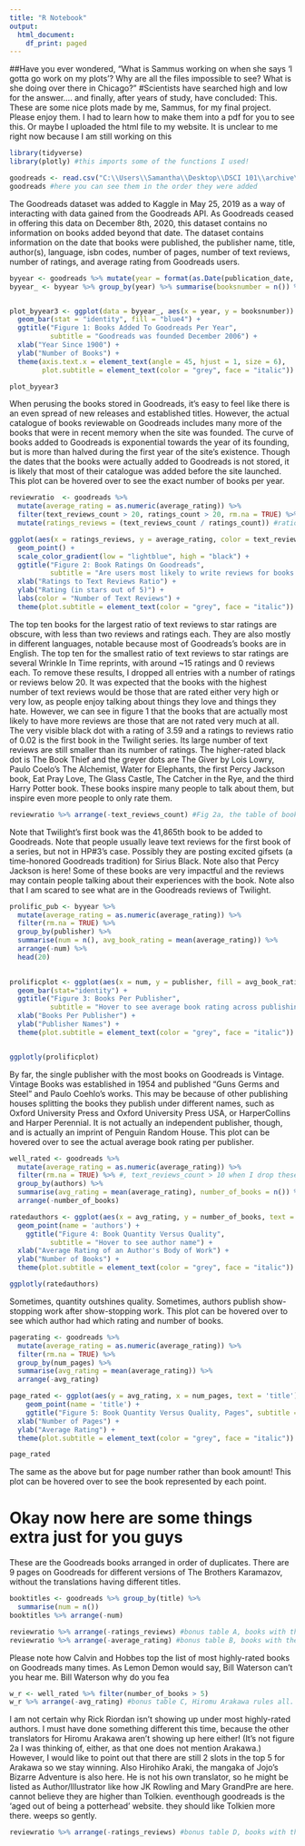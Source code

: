 ---
title: "R Notebook"
output:
  html_document:
    df_print: paged
---

##Have you ever wondered, "What is Sammus working on when she says 'I gotta go work on my plots'? Why are all the files impossible to see? What is she doing over there in Chicago?"
#Scientists have searched high and low for the answer.... and finally, after years of study, have concluded: This. These are some nice plots made by me, Sammus, for my final project. Please enjoy them. I had to learn how to make them into a pdf for you to see this. Or maybe I uploaded the html file to my website. It is unclear to me right now because I am still working on this


```{r}
library(tidyverse)
library(plotly) #this imports some of the functions I used!
```
```{r}
goodreads <- read.csv("C:\\Users\\Samantha\\Desktop\\DSCI 101\\archive\\books.csv")
goodreads #here you can see them in the order they were added
```



The Goodreads dataset was added to Kaggle in May 25, 2019 as a way of interacting with data gained from the Goodreads API. As Goodreads ceased in offering this data on December 8th, 2020, this dataset contains no information on books added beyond that date.
The dataset contains information on the date that books were published, the publisher name, title, author(s), language, isbn codes, number of pages, number of text reviews, number of ratings, and average rating from Goodreads users. 

```{r}
byyear <- goodreads %>% mutate(year = format(as.Date(publication_date, "%m/%d/%Y"), format = "%Y"))
byyear_ <- byyear %>% group_by(year) %>% summarise(booksnumber = n()) %>% filter(na.rm = TRUE)


plot_byyear3 <- ggplot(data = byyear_, aes(x = year, y = booksnumber)) + 
  geom_bar(stat = "identity", fill = "blue4") +
  ggtitle("Figure 1: Books Added To Goodreads Per Year", 
          subtitle = "Goodreads was founded December 2006") +
  xlab("Year Since 1900") +
  ylab("Number of Books") +
  theme(axis.text.x = element_text(angle = 45, hjust = 1, size = 6), 
        plot.subtitle = element_text(color = "grey", face = "italic"))

plot_byyear3
```
When perusing the books stored in Goodreads, it's easy to feel like there is an even spread of new releases and established titles. However, the actual catalogue of books reviewable on Goodreads includes many more of the books that were in recent memory when the site was founded. The curve of books added to Goodreads is exponential towards the year of its founding, but is more than halved during the first year of the site's existence. Though the dates that the books were actually added to Goodreads is not stored, it is likely that most of their catalogue was added before the site launched. This plot can be hovered over to see the exact number of books per year.

```{r}
reviewratio  <- goodreads %>% 
  mutate(average_rating = as.numeric(average_rating)) %>% 
  filter(text_reviews_count > 20, ratings_count > 20, rm.na = TRUE) %>% 
  mutate(ratings_reviews = (text_reviews_count / ratings_count)) #ratio of reviews: ratings

ggplot(aes(x = ratings_reviews, y = average_rating, color = text_reviews_count), data = reviewratio) + 
  geom_point() + 
  scale_color_gradient(low = "lightblue", high = "black") +
  ggtitle("Figure 2: Book Ratings On Goodreads", 
          subtitle = "Are users most likely to write reviews for books they enjoyed?") +
  xlab("Ratings to Text Reviews Ratio") +
  ylab("Rating (in stars out of 5)") +
  labs(color = "Number of Text Reviews") +
  theme(plot.subtitle = element_text(color = "grey", face = "italic"))
```

The top ten books for the largest ratio of text reviews to star ratings are obscure, with less than two reviews and ratings each. They are also mostly in different languages, notable because most of Goodreads's books are in English. The top ten for the smallest ratio of text reviews to star ratings are several Wrinkle In Time reprints, with around ~15 ratings and 0 reviews each. To remove these results, I dropped all entries with a number of ratings or reviews below 20.
It was expected that the books with the highest number of text reviews would be those that are rated either very high or very low, as people enjoy talking about things they love and things they hate. However, we can see in figure 1 that the books that are actually most likely to have more reviews are those that are not rated very much at all. 
The very visible black dot with a rating of 3.59 and a ratings to reviews ratio of 0.02 is the first book in the Twilight series. Its large number of text reviews are still smaller than its number of ratings. The higher-rated black dot is The Book Thief and the greyer dots are The Giver by Lois Lowry, Paulo Coelo's The Alchemist, Water for Elephants, the first Percy Jackson book, Eat Pray Love, The Glass Castle, The Catcher in the Rye, and the third Harry Potter book. These books inspire many people to talk about them, but inspire even more people to only rate them.

```{r}
reviewratio %>% arrange(-text_reviews_count) #Fig 2a, the table of books with the highest number of text reviews
```

Note that Twilight's first book was the 41,865th book to be added to Goodreads. Note that people usually leave text reviews for the first book of a series, but not in HP#3's case. Possibly they are posting excited gifsets (a time-honored Goodreads tradition) for Sirius Black. Note also that Percy Jackson is here! Some of these books are very impactful and the reviews may contain people talking about their experiences with the book. Note also that I am scared to see what are in the Goodreads reviews of Twilight.


```{r}
prolific_pub <- byyear %>% 
  mutate(average_rating = as.numeric(average_rating)) %>% 
  filter(rm.na = TRUE) %>% 
  group_by(publisher) %>% 
  summarise(num = n(), avg_book_rating = mean(average_rating)) %>% 
  arrange(-num) %>%
  head(20)
  

prolificplot <- ggplot(aes(x = num, y = publisher, fill = avg_book_rating), data = prolific_pub) + 
  geom_bar(stat="identity") +
  ggtitle("Figure 3: Books Per Publisher", 
          subtitle = "Hover to see average book rating across publishing company") +
  xlab("Books Per Publisher") +
  ylab("Publisher Names") +
  theme(plot.subtitle = element_text(color = "grey", face = "italic"))


ggplotly(prolificplot)
```

By far, the single publisher with the most books on Goodreads is Vintage. Vintage Books was established in 1954 and published "Guns Germs and Steel" and Paulo Coehlo's works. This may be because of other publishing houses splitting the books they publish under different names, such as Oxford University Press and Oxford University Press USA, or HarperCollins and Harper Perennial. It is not actually an independent publisher, though, and is actually an imprint of Penguin Random House. 
This plot can be hovered over to see the actual average book rating per publisher.

```{r}
well_rated <- goodreads %>% 
  mutate(average_rating = as.numeric(average_rating)) %>% 
  filter(rm.na = TRUE) %>% #, text_reviews_count > 10 when I drop these, Steven King only has 35 books (instead of 65)
  group_by(authors) %>% 
  summarise(avg_rating = mean(average_rating), number_of_books = n()) %>% 
  arrange(-number_of_books)

ratedauthors <- ggplot(aes(x = avg_rating, y = number_of_books, text = authors), data = well_rated) + 
  geom_point(name = 'authors') +
    ggtitle("Figure 4: Book Quantity Versus Quality", 
          subtitle = "Hover to see author name") +
  xlab("Average Rating of an Author's Body of Work") +
  ylab("Number of Books") +
  theme(plot.subtitle = element_text(color = "grey", face = "italic"))

ggplotly(ratedauthors)
```

Sometimes, quantity outshines quality. Sometimes, authors publish show-stopping work after show-stopping work.
This plot can be hovered over to see which author had which rating and number of books.


```{r}
pagerating <- goodreads %>% 
  mutate(average_rating = as.numeric(average_rating)) %>% 
  filter(rm.na = TRUE) %>% 
  group_by(num_pages) %>% 
  summarise(avg_rating = mean(average_rating)) %>% 
  arrange(-avg_rating)

page_rated <- ggplot(aes(y = avg_rating, x = num_pages, text = 'title'), data = pagerating) + 
    geom_point(name = 'title') +
    ggtitle("Figure 5: Book Quantity Versus Quality, Pages", subtitle = "Does being too wordy drag down a work?") + 
  xlab("Number of Pages") +
  ylab("Average Rating") +
  theme(plot.subtitle = element_text(color = "grey", face = "italic"))

page_rated
```

The same as the above but for page number rather than book amount! This plot can be hovered over to see the book represented by each point.

# Okay now here are some things extra just for you guys

These are the Goodreads books arranged in order of duplicates. There are 9 pages on Goodreads for different versions of The Brothers Karamazov, without the translations having different titles.
```{r}
booktitles <- goodreads %>% group_by(title) %>% 
  summarise(num = n()) 
booktitles %>% arrange(-num)
```


```{r}
reviewratio %>% arrange(-ratings_reviews) #bonus table A, books with the most reviews relative to ratings
reviewratio %>% arrange(-average_rating) #bonus table B, books with the highest ratings. 
```
Please note how Calvin and Hobbes top the list of most highly-rated books on Goodreads many times. As Lemon Demon would say, Bill Waterson can't you hear me. Bill Waterson why do you fea

```{r}
w_r <- well_rated %>% filter(number_of_books > 5)
w_r %>% arrange(-avg_rating) #bonus table C, Hiromu Arakawa rules all.
```
I am not certain why Rick Riordan isn't showing up under most highly-rated authors. I must have done something different this time, because the other translators for Hiromu Arakawa aren't showing up here either! (It's not figure 2a I was thinking of, either, as that one does not mention Arakawa.) However, I would like to point out that there are still 2 slots in the top 5 for Arakawa so we stay winning. Also Hirohiko Araki, the mangaka of Jojo's Bizarre Adventure is also here. He is not his own translator, so he might be listed as Author/Illustrator like how JK Rowling and Mary GrandPre are here. cannot believe they are higher than Tolkien. eventhough goodreads is the 'aged out of being a potterhead' website. they should like Tolkien more there. weeps so gently.

```{r}
reviewratio %>% arrange(-ratings_reviews) #bonus table D, books with the most reviews
```





